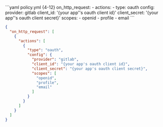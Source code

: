 <CodeGroup>
```yaml policy.yml {4-12}
on_http_request:
  - actions:
      - type: oauth
        config:
          provider: gitlab
          client_id: '{your app''s oauth client id}'
          client_secret: '{your app''s oauth client secret}'
          scopes:
            - openid
            - profile
            - email
```

```json policy.json {5-17}
{
  "on_http_request": [
    {
      "actions": [
        {
          "type": "oauth",
          "config": {
            "provider": "gitlab",
            "client_id": "{your app's oauth client id}",
            "client_secret": "{your app's oauth client secret}",
            "scopes": [
              "openid",
              "profile",
              "email"
            ]
          }
        }
      ]
    }
  ]
}
```
</CodeGroup>
